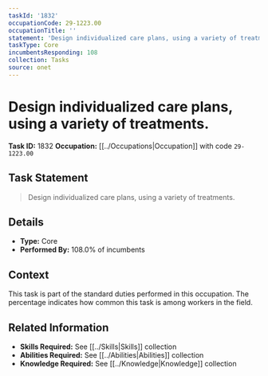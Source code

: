 ```yaml
---
taskId: '1832'
occupationCode: 29-1223.00
occupationTitle: ''
statement: 'Design individualized care plans, using a variety of treatments.'
taskType: Core
incumbentsResponding: 108
collection: Tasks
source: onet
---
```

# Design individualized care plans, using a variety of treatments.

**Task ID:** 1832
**Occupation:** [[../Occupations|Occupation]] with code `29-1223.00`

## Task Statement

> Design individualized care plans, using a variety of treatments.

## Details

- **Type:** Core
- **Performed By:** 108.0% of incumbents

## Context

This task is part of the standard duties performed in this occupation. The percentage indicates how common this task is among workers in the field.

## Related Information

- **Skills Required:** See [[../Skills|Skills]] collection
- **Abilities Required:** See [[../Abilities|Abilities]] collection
- **Knowledge Required:** See [[../Knowledge|Knowledge]] collection
